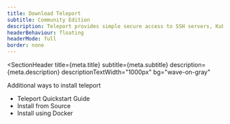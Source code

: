 ```yaml
---
title: Download Teleport
subtitle: Community Edition
description: Teleport provides simple secure access to SSH servers, Kubernetes clusters, PostgreSQL databases and web apps behind NAT, in any environment. It's a certificate authority with an integrated identity-aware proxy.
headerBehaviour: floating
headerMode: full
border: none
---
```



<SectionHeader
  title={meta.title}
  subtitle={meta.subtitle}
  description={meta.description}
  descriptionTextWidth="1000px"
  bg="wave-on-gray"
>
  <Flex flexDirection="column" order="2">
    Additional ways to install teleport
    <ul>
      <li>
        <Link href="https://goteleport.com/docs/getting-started/">
          Teleport Quickstart Guide
        </Link>
      </li>
      <li>
        <Link href="https://goteleport.com/installing/">
          Install from Source
        </Link>
      </li>
      <li>
        <Link href="https://quay.io/repository/gravitational/teleport?tab=tags">
          Install using Docker
        </Link>
      </li>
    </ul>
  </Flex>
</SectionHeader>
<Section bg="flatWhite">

  <Download product="teleport" />
</Section>
